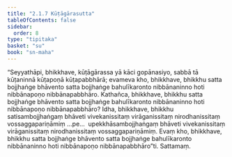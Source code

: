 ```yaml
---
title: "2.1.7 Kūṭāgārasutta"
tableOfContents: false
sidebar:
  order: 8
type: "tipitaka"
basket: "su"
book: "sn-maha"
---
```



<DynamicBreadcrumb />

<Division number="188" book="sn-maha">

<Paragraph number="409" book="sn-maha">
“Seyyathāpi, bhikkhave, kūṭāgārassa yā kāci gopānasiyo, sabbā tā kūṭaninnā kūṭapoṇā kūṭapabbhārā; evameva kho, bhikkhave, bhikkhu satta bojjhaṅge bhāvento satta bojjhaṅge bahulīkaronto nibbānaninno hoti nibbānapoṇo nibbānapabbhāro.
</Paragraph>

<Paragraph number="410" book="sn-maha">
Kathañca, bhikkhave, bhikkhu satta bojjhaṅge bhāvento satta bojjhaṅge bahulīkaronto nibbānaninno hoti nibbānapoṇo nibbānapabbhāro? Idha, bhikkhave, bhikkhu satisambojjhaṅgaṃ bhāveti vivekanissitaṃ virāganissitaṃ nirodhanissitaṃ vossaggapariṇāmiṃ …pe…  upekkhāsambojjhaṅgaṃ bhāveti vivekanissitaṃ virāganissitaṃ nirodhanissitaṃ vossaggapariṇāmiṃ. Evaṃ kho, bhikkhave, bhikkhu satta bojjhaṅge bhāvento satta bojjhaṅge bahulīkaronto nibbānaninno hoti nibbānapoṇo nibbānapabbhāro”ti.

</Paragraph>
</Division>

<Paragraph number="411" type="center" book="sn-maha">
Sattamaṃ.
</Paragraph>